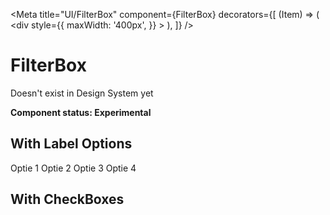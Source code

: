 
<Meta
  title="UI/FilterBox"
  component={FilterBox}
  decorators={[
    (Item) => (
      <div
        style={{
          maxWidth: '400px',
        }}
      >
        <Item />
      </div>
    ),
  ]}
/>

# FilterBox

Doesn't exist in Design System yet

**Component status: Experimental**

## With Label Options

<Canvas>
  <Story name="WithLabelOptions">
    <FilterBox label="Filters">
      <FilterOption active href="#">
        Optie 1
      </FilterOption>
      <FilterOption href="#">Optie 2</FilterOption>
      <FilterOption href="#">Optie 3</FilterOption>
      <FilterOption href="#">Optie 4</FilterOption>
    </FilterBox>
  </Story>
</Canvas>

## With CheckBoxes

<Canvas>
  <Story name="With CheckBoxes">
    <FilterBox label="Filters">
      <Label
        align="flex-start"
        htmlFor="one"
        label="Lorem ipsum dolor sit amet, consectetur adipisicing elit. Cumque earum eum"
      >
        <Checkbox id="one" variant="primary" />
      </Label>
      <Label htmlFor="two" label="Lorem ipsum dolor sit amet">
        <Checkbox checked id="two" variant="primary" />
      </Label>
      <Label htmlFor="three" label="Lorem ipsum dolor sit amet">
        <Checkbox id="three" variant="primary" />
      </Label>
    </FilterBox>
  </Story>
</Canvas>
